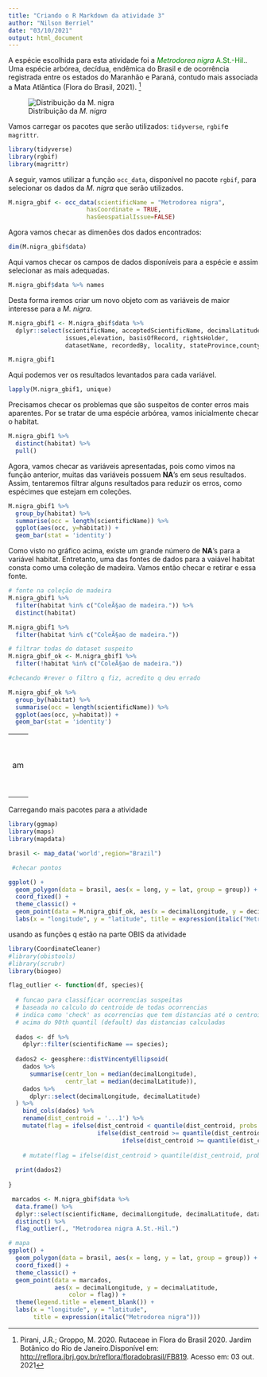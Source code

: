 ```yaml
---
title: "Criando o R Markdown da atividade 3"
author: "Nilson Berriel"
date: "03/10/2021"
output: html_document
---
```


A espécie escolhida para esta atividade foi a <font color = green>*Metrodorea nigra* A.St.-Hil.</font>. Uma espécie arbórea, decídua, endêmica do Brasil e de ocorrência registrada entre os estados do Maranhão e Paraná, contudo mais associada a Mata Atlântica (Flora do Brasil, 2021). [^1]

[^1]: Pirani, J.R.; Groppo, M. 2020. Rutaceae in Flora do Brasil 2020. Jardim Botânico do Rio de Janeiro.Disponível em: <http://reflora.jbrj.gov.br/reflora/floradobrasil/FB819>. Acesso em: 03 out. 2021

![Distribuição da *M. nigra*](C:/R/ciencolab_banco-dados/cienc.colab/cienc.colab/mapa_m_nigra.jpg)


Vamos carregar os pacotes que serão utilizados: `tidyverse`, `rgbif`e `magrittr`.

```r
library(tidyverse)
library(rgbif)
library(magrittr)
```

A seguir, vamos utilizar a função `occ_data`, disponível no pacote `rgbif`, para selecionar os dados da *M. nigra* que serão utilizados.

```r
M.nigra_gbif <- occ_data(scientificName = "Metrodorea nigra", 
                      hasCoordinate = TRUE,
                      hasGeospatialIssue=FALSE)
```

Agora vamos checar as dimenões dos dados encontrados:

```r
dim(M.nigra_gbif$data)
```

Aqui vamos checar os campos de dados disponíveis para a espécie e assim selecionar as mais adequadas.
```r
M.nigra_gbif$data %>% names
```

Desta forma iremos criar um novo objeto com as variáveis de maior interesse para a *M. nigra*.

```r
M.nigra_gbif1 <- M.nigra_gbif$data %>%
  dplyr::select(scientificName, acceptedScientificName, decimalLatitude, decimalLongitude,
                issues,elevation, basisOfRecord, rightsHolder, 
                datasetName, recordedBy, locality, stateProvince,county, habitat) 

M.nigra_gbif1
```

Aqui podemos ver os resultados levantados para cada variável. 
```r
lapply(M.nigra_gbif1, unique)

```

Precisamos checar os problemas que são suspeitos de conter erros mais aparentes. Por se tratar de uma espécie arbórea, vamos inicialmente checar o habitat.

```r
M.nigra_gbif1 %>%
  distinct(habitat) %>%
  pull()
```

Agora, vamos checar as variáveis apresentadas, pois como vimos na função anterior, muitas das variáveis possuem **NA**'s em seus resultados. Assim, tentaremos filtrar alguns resultados para reduzir os erros, como espécimes que estejam em coleções.

```r
M.nigra_gbif1 %>%
  group_by(habitat) %>% 
  summarise(occ = length(scientificName)) %>% 
  ggplot(aes(occ, y=habitat)) +
  geom_bar(stat = 'identity') 
```
 Como visto no gráfico acima, existe um grande número de **NA**'s para a variável habitat. Entretanto, uma das fontes de dados para a vaiável habitat consta como uma coleção de madeira. Vamos então checar e retirar e essa fonte.
```r
# fonte na coleção de madeira
M.nigra_gbif1 %>% 
  filter(habitat %in% c("ColeÃ§ao de madeira.")) %>% 
  distinct(habitat)
```


```r
M.nigra_gbif1 %>% 
  filter(habitat %in% c("ColeÃ§ao de madeira."))
```


```r
# filtrar todas do dataset suspeito
M.nigra_gbif_ok <- M.nigra_gbif1 %>% 
  filter(!habitat %in% c("ColeÃ§ao de madeira."))
```

```r
#checando #rever o filtro q fiz, acredito q deu errado

M.nigra_gbif_ok %>%
  group_by(habitat) %>% 
  summarise(occ = length(scientificName)) %>% 
  ggplot(aes(occ, y=habitat)) +
  geom_bar(stat = 'identity') 
```
 - - -
Vamos agora repetir o processo para outras variáveis.







- - -

Carregando mais pacotes para a atividade
```r
library(ggmap)
library(maps)
library(mapdata)
```

```r
brasil <- map_data('world',region="Brazil")

```



```r
 #checar pontos

ggplot() +
  geom_polygon(data = brasil, aes(x = long, y = lat, group = group)) +
  coord_fixed() +
  theme_classic() +
  geom_point(data = M.nigra_gbif_ok, aes(x = decimalLongitude, y = decimalLatitude), color = "red") +
  labs(x = "longitude", y = "latitude", title = expression(italic("Metrodorea nigra")))
```

usando as funções q estão na parte OBIS da atividade

```r
library(CoordinateCleaner)
#library(obistools)
#library(scrubr)
library(biogeo)
```

```r
flag_outlier <- function(df, species){
  
  # funcao para classificar ocorrencias suspeitas
  # baseada no calculo do centroide de todas ocorrencias
  # indica como 'check' as ocorrencias que tem distancias até o centroide
  # acima do 90th quantil (default) das distancias calculadas
  
  dados <- df %>% 
    dplyr::filter(scientificName == species); 
  
  dados2 <- geosphere::distVincentyEllipsoid(
    dados %>%
      summarise(centr_lon = median(decimalLongitude),
                centr_lat = median(decimalLatitude)),
    dados %>% 
      dplyr::select(decimalLongitude, decimalLatitude)
  ) %>% 
    bind_cols(dados) %>% 
    rename(dist_centroid = '...1') %>% 
    mutate(flag = ifelse(dist_centroid < quantile(dist_centroid, probs = 0.9), "OK",
                         ifelse(dist_centroid >= quantile(dist_centroid, probs = 0.90) & dist_centroid < quantile(dist_centroid, probs = 0.95), "check > Q90",
                                ifelse(dist_centroid >= quantile(dist_centroid, probs = 0.95), "check > Q95", "OK"))))
  
    # mutate(flag = ifelse(dist_centroid > quantile(dist_centroid, probs = prob), "check", "OK"))
  
  print(dados2)
  
}

```


```r
 marcados <- M.nigra_gbif$data %>% 
  data.frame() %>% 
  dplyr::select(scientificName, decimalLongitude, decimalLatitude, datasetName) %>% 
  distinct() %>% 
  flag_outlier(., "Metrodorea nigra A.St.-Hil.")

```



```r
# mapa
ggplot() +
  geom_polygon(data = brasil, aes(x = long, y = lat, group = group)) +
  coord_fixed() +
  theme_classic() +
  geom_point(data = marcados, 
             aes(x = decimalLongitude, y = decimalLatitude, 
                 color = flag)) +
  theme(legend.title = element_blank()) +
  labs(x = "longitude", y = "latitude", 
       title = expression(italic("Metrodorea nigra")))
```




